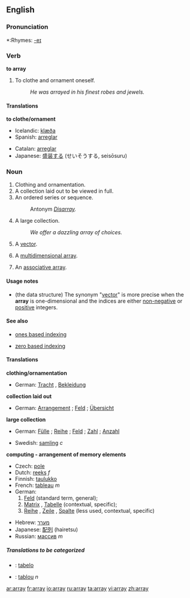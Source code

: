 ==English==

===Pronunciation===
*:Rhymes: [[Rhymes:English:-eɪ|-eɪ]]

===Verb===
'''to array'''

#<!--DefA--> To clothe and ornament oneself.
#: ''He was arrayed in his finest robes and jewels.''

====Translations====
'''to clothe/ornament'''
{{top}}
*Icelandic: [[klæða]]
*Spanish: [[arreglar]]
{{mid}}
*Catalan: [[arreglar]]
*Japanese: [[盛装する]] (せいそうする, seisōsuru)
{{bottom}}

===Noun===
{{en-noun}}

#<!--DefB--> Clothing and ornamentation.
#<!--DefC--> A collection laid out to be viewed in full.
#<!--DefD--> An ordered series or sequence.
#: Antonym ''[[Disarray]].''
#<!--DefD--> A large collection.
#: ''We offer a dazzling array of choices.''
#<!--DefE--> {{complang}} A [[vector]].
#{{complang}} A [[multidimensional array]].
# {{computing}} An [[associative array]].

====Usage notes====

* {{complang}} (the data structure)  The synonym "[[vector]]" is more precise when the '''array''' is one-dimensional and the indices are either [[non-negative]] or [[positive]] integers.

====See also====

* {{computing}} [[ones based indexing]]
* {{computing}} [[zero based indexing]]

====Translations====
<!--DefB-->'''clothing/ornamentation'''
{{top}}
*German: [[Tracht]] {{f}}, [[Bekleidung]] {{f}}
{{mid}}
{{bottom}}

<!--DefC-->'''collection laid out'''
{{top}}
*German: [[Arrangement]] {{n}}; [[Feld]] {{n}}; [[Übersicht]] {{f}}
{{mid}}
{{bottom}}

<!--DefD-->'''large collection'''
{{top}}
*German: [[Fülle]] {{f}}; [[Reihe]] {{f}}; [[Feld]] {{n}}; [[Zahl]] {{f}}; [[Anzahl]] {{f}}
{{mid}}
*Swedish: [[samling]] ''c''
{{bottom}}

<!--DefE-->'''computing - arrangement of memory elements'''
{{top}}
*Czech: [[pole]] {{f}}
*Dutch: [[reeks]] ''f''
*Finnish: [[taulukko]]
*French: [[tableau]] ''m''
*German:
*#[[Feld]] {{n}} (standard term, general);
*#[[Matrix]] {{f}}, [[Tabelle]] {{f}} (contextual, specific);
*#[[Reihe]] {{f}}, [[Zeile]] {{f}}, [[Spalte]] {{f}} (less used, contextual, specific)
{{mid}}
*Hebrew: [[מערך]] {{m}}
*Japanese: [[配列]] (hairetsu)
*Russian: [[массив]] ''m''
{{bottom}}

=====Translations to be categorized=====
{{checktrans}}
<!--Remove this section once all of the translations below have been moved into the tables above.-->
*{{ttbc|Ido|[[Ido]]}}: [[tabelo]]
*{{ttbc|Romanian}}: [[tablou]] ''n''

[[ar:array]]
[[fr:array]]
[[io:array]]
[[ru:array]]
[[ta:array]]
[[vi:array]]
[[zh:array]]